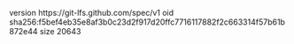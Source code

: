 version https://git-lfs.github.com/spec/v1
oid sha256:f5bef4eb35e8af3b0c23d2f917d20ffc7716117882f2c663314f57b61b872e44
size 20643
